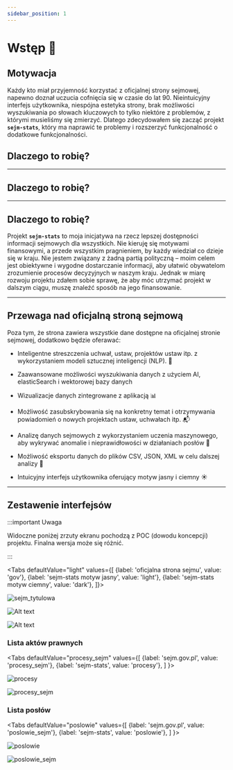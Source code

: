 ```yaml
---
sidebar_position: 1
---
```



# Wstęp 🚀


## Motywacja

Każdy kto miał przyjemność korzystać z oficjalnej strony sejmowej, napewno doznał uczucia cofnięcia się w czasie do lat 90. Nieintuicyjny interfejs użytkownika, niespójna estetyka strony, brak możliwości wyszukiwania po słowach kluczowych to tylko niektóre z problemów, z którymi musieliśmy się zmierzyć.
Dlatego zdecydowałem się zacząć projekt **`sejm-stats`**, który ma naprawić te problemy i rozszerzyć funkcjonalność o dodatkowe funkcjonalności.

## Dlaczego to robię?

---

## Dlaczego to robię?

---

## Dlaczego to robię?

Projekt **`sejm-stats`** to moja inicjatywa na rzecz lepszej dostępności informacji sejmowych dla wszystkich. Nie kieruję się motywami finansowymi, a przede wszystkim pragnieniem, by każdy wiedział co dzieje się w kraju. Nie jestem związany z żadną partią polityczną – moim celem jest obiektywne i wygodne dostarczanie informacji, aby ułatwić obywatelom zrozumienie procesów decyzyjnych w naszym kraju. Jednak w miarę rozwoju projektu zdałem sobie sprawę, że aby móc utrzymać projekt w dalszym ciągu, muszę znaleźć sposób na jego finansowanie. 



---

## Przewaga nad oficjalną stroną sejmową

Poza tym, że strona zawiera wszystkie dane dostępne na oficjalnej stronie sejmowej, dodatkowo będzie oferawać:

 
- Inteligentne streszczenia uchwał, ustaw, projektów ustaw itp. z wykorzystaniem modeli sztucznej inteligencji (NLP). 📝
- Zaawansowane możliwości wyszukiwania danych z użyciem AI, elasticSearch i wektorowej bazy danych
- Wizualizacje danych zintegrowane z aplikacją 📊
- Możliwość zasubskrybowania się na konkretny temat i otrzymywania powiadomień o nowych projektach ustaw, uchwałach itp. 📬
- Analizę danych sejmowych z wykorzystaniem uczenia maszynowego, aby wykrywać anomalie i nieprawidłowości w działaniach posłów 🤖

- Możliwość eksportu danych do plików CSV, JSON, XML  w celu dalszej analizy 📁
- Intuicyjny interfejs użytkownika oferujący motyw jasny i ciemny ☀️

---

## Zestawenie interfejsów

:::important Uwaga

Widoczne poniżej zrzuty ekranu pochodzą z POC (dowodu koncepcji) projektu. Finalna wersja może się różnić.

:::

<Tabs
    defaultValue="light"
    values={[
        {label: 'oficjalna strona sejmu', value: 'gov'},
        {label: 'sejm-stats motyw jasny', value: 'light'},
        {label: 'sejm-stats motyw ciemny', value: 'dark'},
    ]}>

<TabItem value="gov">

![sejm_tytulowa](img/sejm_tytulowa.png)    

</TabItem>

<TabItem value="light">

![Alt text](img/light_mode.png)

</TabItem>

<TabItem value="dark">

![Alt text](img/dark_mode.png)

</TabItem>

</Tabs>

### Lista aktów prawnych

<Tabs
    defaultValue="procesy_sejm"
    values={[
        {label: 'sejm.gov.pl', value: 'procesy_sejm'},
        {label: 'sejm-stats', value: 'procesy'},
    ]
}>

<TabItem value="procesy">

![procesy](img/procesy.png)

</TabItem>

<TabItem value="procesy_sejm">

![procesy_sejm](img/procesy_sejm.png)

</TabItem>



</Tabs>

### Lista posłów

<Tabs
    defaultValue="poslowie"
    values={[
        {label: 'sejm.gov.pl', value: 'poslowie_sejm'},
        {label: 'sejm-stats', value: 'poslowie'},
    ]
}>

<TabItem value="poslowie">

![poslowie](img/poslowie.png)

</TabItem>

<TabItem value="poslowie_sejm">

![poslowie_sejm](img/poslowie_sejm.png)

</TabItem>



</Tabs>